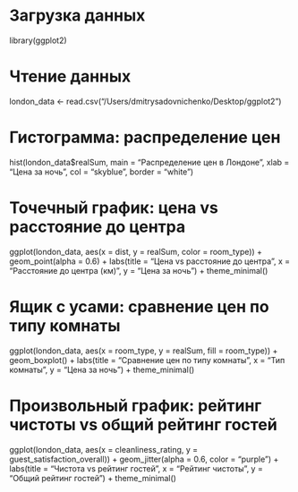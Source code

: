 # Загрузка данных

library(ggplot2)

# Чтение данных

london_data \<- read.csv("/Users/dmitrysadovnichenko/Desktop/ggplot2")

# Гистограмма: распределение цен

hist(london_data\$realSum, main = "Распределение цен в Лондоне", xlab = "Цена за ночь", col = "skyblue", border = "white")

# Точечный график: цена vs расстояние до центра

ggplot(london_data, aes(x = dist, y = realSum, color = room_type)) + geom_point(alpha = 0.6) + labs(title = "Цена vs расстояние до центра", x = "Расстояние до центра (км)", y = "Цена за ночь") + theme_minimal()

# Ящик с усами: сравнение цен по типу комнаты

ggplot(london_data, aes(x = room_type, y = realSum, fill = room_type)) + geom_boxplot() + labs(title = "Сравнение цен по типу комнаты", x = "Тип комнаты", y = "Цена за ночь") + theme_minimal()

# Произвольный график: рейтинг чистоты vs общий рейтинг гостей

ggplot(london_data, aes(x = cleanliness_rating, y = guest_satisfaction_overall)) + geom_jitter(alpha = 0.6, color = "purple") + labs(title = "Чистота vs рейтинг гостей", x = "Рейтинг чистоты", y = "Общий рейтинг гостей") + theme_minimal()

